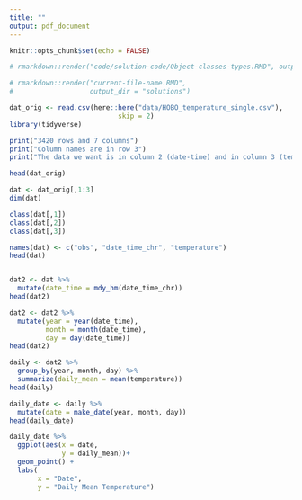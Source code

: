 ```yaml
---
title: ""
output: pdf_document
---
```


```r
knitr::opts_chunk$set(echo = FALSE)

# rmarkdown::render("code/solution-code/Object-classes-types.RMD", output_dir = "solutions")

# rmarkdown::render("current-file-name.RMD",
#                   output_dir = "solutions")

dat_orig <- read.csv(here::here("data/HOBO_temperature_single.csv"),
                           skip = 2)
library(tidyverse)
```

```r
print("3420 rows and 7 columns")
print("Column names are in row 3")
print("The data we want is in column 2 (date-time) and in column 3 (temperature measurements). We may want the data in column 1 (observation number)")

head(dat_orig)

dat <- dat_orig[,1:3]
dim(dat)

class(dat[,1])
class(dat[,2])
class(dat[,3])

names(dat) <- c("obs", "date_time_chr", "temperature")
head(dat)


dat2 <- dat %>%
  mutate(date_time = mdy_hm(date_time_chr))
head(dat2)

dat2 <- dat2 %>%
  mutate(year = year(date_time),
         month = month(date_time),
         day = day(date_time))
head(dat2)

daily <- dat2 %>%
  group_by(year, month, day) %>%
  summarize(daily_mean = mean(temperature))
head(daily)

daily_date <- daily %>% 
  mutate(date = make_date(year, month, day)) 
head(daily_date)

daily_date %>% 
  ggplot(aes(x = date, 
             y = daily_mean))+
  geom_point() +
  labs(
       x = "Date",
       y = "Daily Mean Temperature")
```

